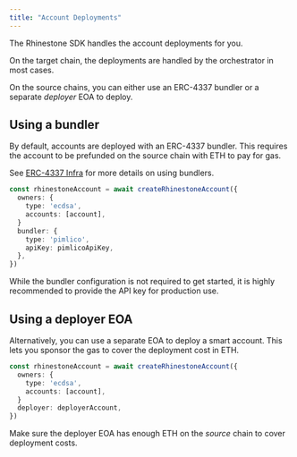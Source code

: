```yaml
---
title: "Account Deployments"
---
```


The Rhinestone SDK handles the account deployments for you.

On the target chain, the deployments are handled by the orchestrator in most cases.

On the source chains, you can either use an ERC-4337 bundler or a separate _deployer_ EOA to deploy.

## Using a bundler

By default, accounts are deployed with an ERC-4337 bundler. This requires the account to be prefunded on the source chain with ETH to pay for gas.

See [ERC-4337 Infra](../customize/erc4337-infra) for more details on using bundlers.

```ts {6-9}
const rhinestoneAccount = await createRhinestoneAccount({
  owners: {
    type: 'ecdsa',
    accounts: [account],
  }
  bundler: {
    type: 'pimlico',
    apiKey: pimlicoApiKey,
  },
})
```

<Warning>While the bundler configuration is not required to get started, it is highly recommended to provide the API key for production use.</Warning>

## Using a deployer EOA

Alternatively, you can use a separate EOA to deploy a smart account. This lets you sponsor the gas to cover the deployment cost in ETH.

```ts {6}
const rhinestoneAccount = await createRhinestoneAccount({
  owners: {
    type: 'ecdsa',
    accounts: [account],
  }
  deployer: deployerAccount,
})
```

<Note>Make sure the deployer EOA has enough ETH on the _source_ chain to cover deployment costs.</Note>

